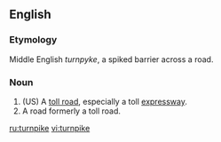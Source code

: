 ==English==

===Etymology===
Middle English ''turnpyke'', a spiked barrier across a road.

===Noun===
{{en-noun}}

# (US) A [[toll road]], especially a toll [[expressway]].
# A road formerly a toll road.

[[ru:turnpike]]
[[vi:turnpike]]